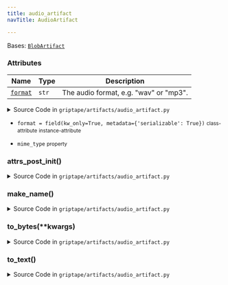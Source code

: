 ```yaml
---
title: audio_artifact
navTitle: AudioArtifact

---
```


<span id="griptape.artifacts.audio_artifact.AudioArtifact"></span>

Bases:
 [`BlobArtifact`](./#griptape.artifacts.BlobArtifact "BlobArtifact (griptape.artifacts.BlobArtifact)")

### Attributes

| Name                                                                                                                                                                                                                                                                                                                     | Type  | Description                                 |
| ------------------------------------------------------------------------------------------------------------------------------------------------------------------------------------------------------------------------------------------------------------------------------------------------------------------------ | ----- | ------------------------------------------- |
| <a href="audio_artifact.mdx#griptape.artifacts.audio_artifact.AudioArtifact.format" title="format = field(kw_only=True, metadata={'serializable': True})           class-attribute       instance-attribute    (griptape.artifacts.audio_artifact.AudioArtifact.format)"><code class="language-python">format</code></a> | `str` | The audio format, e.g. "wav" or "mp3".<br/> |

<details><summary>Source Code in <code>griptape&#47;artifacts&#47;audio_artifact.py</code></summary>

```python
@define
class AudioArtifact(BlobArtifact):
    """Stores audio data.

    Attributes:
        format: The audio format, e.g. "wav" or "mp3".
    """

    format: str = field(kw_only=True, metadata={"serializable": True})

    def __attrs_post_init__(self) -> None:
        # Generating the name string requires attributes set by child classes.
        # This waits until all attributes are available before generating a name.
        if self.name == self.id:
            self.name = self.make_name()

    @property
    def mime_type(self) -> str:
        return f"audio/{self.format}"

    def to_bytes(self, **kwargs) -> bytes:
        return self.value

    def to_text(self) -> str:
        return f"Audio, format: {self.format}, size: {len(self.value)} bytes"

    def make_name(self) -> str:
        entropy = "".join(random.choices(string.ascii_lowercase + string.digits, k=4))
        fmt_time = time.strftime("%y%m%d%H%M%S", time.localtime())

        return f"audio_artifact_{fmt_time}_{entropy}.{self.format}"
```

</details>

-   `format = field(kw_only=True, metadata={'serializable': True})` <small>class-attribute</small> <small>instance-attribute</small>  <span id="griptape.artifacts.audio_artifact.AudioArtifact.format"></span> 

-   `mime_type` <small>property</small>  <span id="griptape.artifacts.audio_artifact.AudioArtifact.mime_type"></span> 

<span id="griptape.artifacts.audio_artifact.AudioArtifact.__attrs_post_init__"></span>

### **attrs_post_init**()

<details><summary>Source Code in <code>griptape&#47;artifacts&#47;audio_artifact.py</code></summary>

```python
def __attrs_post_init__(self) -> None:
    # Generating the name string requires attributes set by child classes.
    # This waits until all attributes are available before generating a name.
    if self.name == self.id:
        self.name = self.make_name()
```

</details>

<span id="griptape.artifacts.audio_artifact.AudioArtifact.make_name"></span>

### make_name()

<details><summary>Source Code in <code>griptape&#47;artifacts&#47;audio_artifact.py</code></summary>

```python
def make_name(self) -> str:
    entropy = "".join(random.choices(string.ascii_lowercase + string.digits, k=4))
    fmt_time = time.strftime("%y%m%d%H%M%S", time.localtime())

    return f"audio_artifact_{fmt_time}_{entropy}.{self.format}"
```

</details>

<span id="griptape.artifacts.audio_artifact.AudioArtifact.to_bytes"></span>

### to_bytes(\*\*kwargs)

<details><summary>Source Code in <code>griptape&#47;artifacts&#47;audio_artifact.py</code></summary>

```python
def to_bytes(self, **kwargs) -> bytes:
    return self.value
```

</details>

<span id="griptape.artifacts.audio_artifact.AudioArtifact.to_text"></span>

### to_text()

<details><summary>Source Code in <code>griptape&#47;artifacts&#47;audio_artifact.py</code></summary>

```python
def to_text(self) -> str:
    return f"Audio, format: {self.format}, size: {len(self.value)} bytes"
```

</details>
